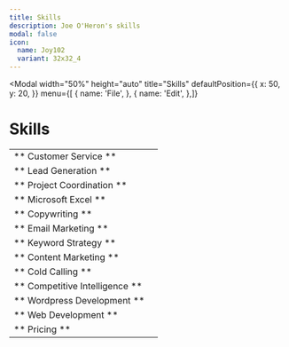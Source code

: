 ```yaml
---
title: Skills
description: Joe O'Heron's skills
modal: false
icon:
  name: Joy102
  variant: 32x32_4
---
```


<Modal
  width="50%"
  height="auto"
  title="Skills"
  defaultPosition={{
  x: 50,
  y: 20,
  }}
  menu={[
            {
              name: 'File',
            },
            {
              name: 'Edit',
            },]}
>

<Frame
  bg="white"
  p={6}
  boxShadow="in"
  maxHeight="400"
  overflow-y="scroll"
>

# Skills

|                                |                                          |
| :---                           | ----:                                    |
| ** Customer Service **         | <ProgressBar width={250} percent={100} /> | 
| ** Lead Generation **          | <ProgressBar width={250} percent={90} /> |
| ** Project Coordination **     | <ProgressBar width={250} percent={90} /> |
| ** Microsoft Excel **          | <ProgressBar width={250} percent={85} /> |
| ** Copywriting **              | <ProgressBar width={250} percent={85} /> |
| ** Email Marketing **          | <ProgressBar width={250} percent={85} /> |
| ** Keyword Strategy **         | <ProgressBar width={250} percent={80} /> |
| ** Content Marketing **        | <ProgressBar width={250} percent={80} /> |
| ** Cold Calling **             | <ProgressBar width={250} percent={80} /> |
| ** Competitive Intelligence ** | <ProgressBar width={250} percent={75} /> |
| ** Wordpress Development **    | <ProgressBar width={250} percent={75} /> |
| ** Web Development **          | <ProgressBar width={250} percent={70} /> |
| ** Pricing **                  | <ProgressBar width={250} percent={70} /> |

</Frame>

</Modal>